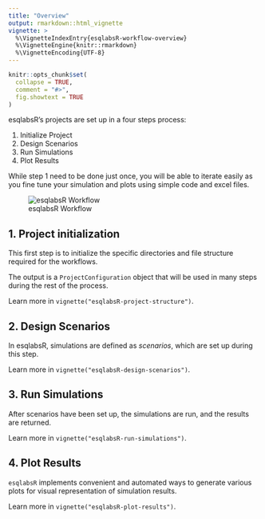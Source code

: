 ```yaml
---
title: "Overview"
output: rmarkdown::html_vignette
vignette: >
  %\VignetteIndexEntry{esqlabsR-workflow-overview}
  %\VignetteEngine{knitr::rmarkdown}
  %\VignetteEncoding{UTF-8}
---
```


```r
knitr::opts_chunk$set(
  collapse = TRUE,
  comment = "#>",
  fig.showtext = TRUE
)
```


esqlabsR's projects are set up in a four steps process:

1. Initialize Project
2. Design Scenarios
3. Run Simulations
4. Plot Results


While step 1 need to be done just once, you will be able to iterate easily as
you fine tune your simulation and plots using simple code and excel files.

![esqlabsR Workflow](Figures/esqlabs-workflow.png)

## 1. Project initialization
This first step is to initialize the specific directories and file 
structure required for the workflows.

The output is a `ProjectConfiguration` object that will be used 
in many steps during the rest of the process.

Learn more in `vignette("esqlabsR-project-structure")`.

## 2. Design Scenarios
In esqlabsR, simulations are defined as *scenarios*, which are set up during this
step.

Learn more in `vignette("esqlabsR-design-scenarios")`.

## 3. Run Simulations
After scenarios have been set up, the simulations are run, and the results are returned.

Learn more in `vignette("esqlabsR-run-simulations")`.

## 4. Plot Results
`esqlabsR` implements convenient and automated ways to generate various plots for visual representation of simulation results.

Learn more in `vignette("esqlabsR-plot-results")`.
